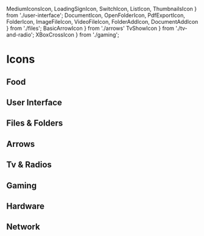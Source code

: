   MediumIconsIcon, 
  LoadingSignIcon, 
  SwitchIcon, 
  ListIcon, 
  ThumbnailsIcon 
} from './user-interface';
  DocumentIcon,
  OpenFolderIcon,
  PdfExportIcon,
  FolderIcon,
  ImageFileIcon,
  VideoFileIcon,
  FolderAddIcon,
  DocumentAddIcon
} from './files';
  BasicArrowIcon
} from './arrows'
  TvShowIcon
} from './tv-and-radio';
  XBoxCrossIcon
} from './gaming';

<Meta title="UI/Icons/main" />

# Icons


## Food
<IconGallery>
  <IconItem name="DessertIcon"><DessertIcon /></IconItem>
  <IconItem name="FoodAndWineIcon"><FoodAndWineIcon /></IconItem>
  <IconItem name="SaladIcon"><SaladIcon /></IconItem>
  <IconItem name="SoupPlateIcon"><SoupPlateIcon /></IconItem>
  <IconItem name="WholeFishIcon"><WholeFishIcon /></IconItem>
</IconGallery>


## User Interface
<IconGallery>
  <IconItem name="MediumIconsIcon"><MediumIconsIcon /></IconItem>
  <IconItem name="LoadingSignIcon"><LoadingSignIcon /></IconItem>
  <IconItem name="SwitchIcon"><SwitchIcon state="off" /></IconItem>
  <IconItem name="SwitchIcon"><SwitchIcon state="on" /></IconItem>
  <IconItem name="ListIcon"><ListIcon /></IconItem>
  <IconItem name="ThumbnailsIcon"><ThumbnailsIcon /></IconItem>
</IconGallery>

## Files & Folders
<IconGallery>
  <IconItem name="FolderIcon"><FolderIcon /></IconItem>
  <IconItem name="OpenFolderIcon"><OpenFolderIcon /></IconItem>
  <IconItem name="FolderAddIcon"><FolderAddIcon /></IconItem>
  <IconItem name="DocumentIcon"><DocumentIcon /></IconItem>
  <IconItem name="DocumentAddIcon"><DocumentAddIcon /></IconItem>
  <IconItem name="PdfExportIcon"><PdfExportIcon /></IconItem>
  <IconItem name="ImageFileIcon"><ImageFileIcon /></IconItem>
  <IconItem name="VideoFileIcon"><VideoFileIcon /></IconItem>
</IconGallery>

## Arrows
<IconGallery>
  <IconItem name="BasicArrowIcon"><BasicArrowIcon /></IconItem>
  <IconItem name="BasicArrowIcon"><BasicArrowIcon rotate="top" /></IconItem>
  <IconItem name="BasicArrowIcon"><BasicArrowIcon rotate="left" /></IconItem>
  <IconItem name="BasicArrowIcon"><BasicArrowIcon rotate="right" /></IconItem>
</IconGallery>

## Tv & Radios
<IconGallery>
  <IconItem name="TvShowIcon"><TvShowIcon /></IconItem>
  <IconItem name="TvShowIcon"><TvShowIcon viewType="filled" /></IconItem>
</IconGallery>

## Gaming
<IconGallery>
  <IconItem name="XBoxCrossIcon"><XBoxCrossIcon /></IconItem>
  <IconItem name="XBoxCrossIcon"><XBoxCrossIcon viewType="filled" /></IconItem>
</IconGallery>

## Hardware
<IconGallery>
  <IconItem name="WorkstationIcon"><WorkstationIcon /></IconItem>
  <IconItem name="WorkstationIcon"><WorkstationIcon viewType="filled" /></IconItem>
</IconGallery>

## Network
<IconGallery>
  <IconItem name="CloudIcon"><CloudIcon /></IconItem>
  <IconItem name="CloudIcon"><CloudIcon viewType="filled" /></IconItem>
  <IconItem name="UploadToCloudIcon"><UploadToCloudIcon /></IconItem>
  <IconItem name="UploadToCloudIcon"><UploadToCloudIcon viewType="filled" /></IconItem>
</IconGallery>